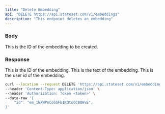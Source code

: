 ```yaml
---
title: "Delete Embedding"
api: "DELETE https://api.stateset.com/v1/embeddings"
description: "This endpoint deletes an embedding"
---
```


### Body

<ParamField body="id" type="string">
  This is the ID of the embedding to be created.
</ParamField>

### Response

<ResponseField name="id" type="string">
  This is the ID of the embedding.
</ResponseField>

<ResponseField name="knowledge" type="string">
 This is the text of the embedding.
</ResponseField>

<ResponseField name="user_id" type="string">
 This is the user id of the embedding.
</ResponseField>


<RequestExample>

```bash cURL
curl --location --request DELETE 'https://api.stateset.com/v1/embeddings' \
--header 'Content-Type: application/json' \
--header 'Authorization: Token <token>' \
--data-raw '{
    "id": "em_1NXWPnCo6bFb1KQto6C8OWvE",
}'
```

</RequestExample>